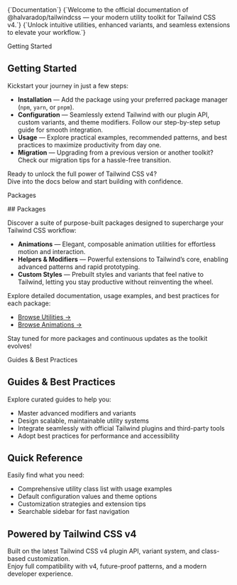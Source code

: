 
<SectionLayout>
    <TextEffect className="mb-4 text-3xl/relaxed font-medium" as="h1" preset="fade-in-blur" speedReveal={1.1} speedSegment={0.5}>
        {`Documentation`}
    </TextEffect>
    <TextEffect className="text-muted text-lg" preset="fade-in-blur" speedReveal={1} speedSegment={0.2}>
        {`Welcome to the official documentation of @halvaradop/tailwindcss — your modern utility toolkit for Tailwind CSS v4.`}
    </TextEffect>
    <TextEffect className="text-muted text-lg" preset="fade-in-blur" speedReveal={1} speedSegment={0.2}>
        {`Unlock intuitive utilities, enhanced variants, and seamless extensions to elevate your workflow.`}
    </TextEffect>
</SectionLayout>

<Separator>Getting Started</Separator>
<SectionLayout>

## Getting Started

Kickstart your journey in just a few steps:

- **Installation** — Add the package using your preferred package manager (`npm`, `yarn`, or `pnpm`).
- **Configuration** — Seamlessly extend Tailwind with our plugin API, custom variants, and theme modifiers. Follow our step-by-step setup guide for smooth integration.
- **Usage** — Explore practical examples, recommended patterns, and best practices to maximize productivity from day one.
- **Migration** — Upgrading from a previous version or another toolkit? Check our migration tips for a hassle-free transition.

Ready to unlock the full power of Tailwind CSS v4?  
Dive into the docs below and start building with confidence.

</SectionLayout>

<Separator>Packages</Separator>

<SectionLayout>
## Packages

Discover a suite of purpose-built packages designed to supercharge your Tailwind CSS workflow:

- **Animations** — Elegant, composable animation utilities for effortless motion and interaction.
- **Helpers & Modifiers** — Powerful extensions to Tailwind’s core, enabling advanced patterns and rapid prototyping.
- **Custom Styles** — Prebuilt styles and variants that feel native to Tailwind, letting you stay productive without reinventing the wheel.

Explore detailed documentation, usage examples, and best practices for each package:

- [Browse Utilities →](/docs/utilities)
- [Browse Animations →](/docs/animations)

Stay tuned for more packages and continuous updates as the toolkit evolves!

</SectionLayout>

<Separator>Guides & Best Practices</Separator>
<SectionLayout>
## Guides & Best Practices

Explore curated guides to help you:

- Master advanced modifiers and variants
- Design scalable, maintainable utility systems
- Integrate seamlessly with official Tailwind plugins and third-party tools
- Adopt best practices for performance and accessibility

## Quick Reference

Easily find what you need:

- Comprehensive utility class list with usage examples
- Default configuration values and theme options
- Customization strategies and extension tips
- Searchable sidebar for fast navigation

## Powered by Tailwind CSS v4

Built on the latest Tailwind CSS v4 plugin API, variant system, and class-based customization.  
Enjoy full compatibility with v4, future-proof patterns, and a modern developer experience.

</SectionLayout>

<CallToAction
    separator="Contribute"
    title="Get Involved"
    description="Have questions or ideas? Visit our community to connect, share, or contribute."
    button="Join the Community →"
    href="/community"
/>
